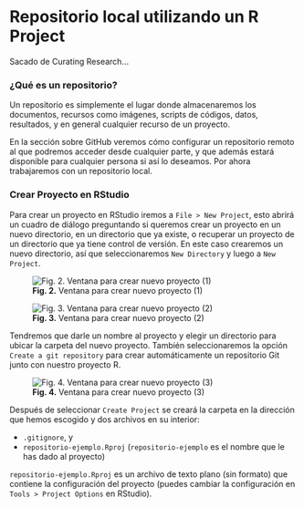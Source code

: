 # Repositorio local utilizando un R Project

Sacado de Curating Research...

### ¿Qué es un repositorio?

Un repositorio es simplemente el lugar donde almacenaremos los documentos, recursos como imágenes, scripts de códigos, datos, resultados, y en general cualquier recurso de un proyecto. 

En la sección sobre GitHub veremos cómo configurar un repositorio remoto al que podremos acceder desde cualquier parte, y que además estará disponible para cualquier persona si así lo deseamos. Por ahora trabajaremos con un repositorio local.

### Crear Proyecto en RStudio

Para crear un proyecto en RStudio iremos a  `File > New Project`, esto abrirá un cuadro de diálogo preguntando si queremos crear un proyecto en un nuevo directorio, en un directorio que ya existe, o recuperar un proyecto de un directorio que ya tiene control de versión. En este caso crearemos un nuevo directorio, así que seleccionaremos `New Directory` y luego a `New Project`.  

![**Fig. 2.** Ventana para crear nuevo proyecto (1)](/home/nicolas/Asgard/ERRE/learn2git/docs/non-plain/img/create_project_01.png)

![**Fig. 3.** Ventana para crear nuevo proyecto (2)](/home/nicolas/Asgard/ERRE/learn2git/docs/non-plain/img/create_project_02.png)

Tendremos que darle un nombre al proyecto y elegir un directorio para ubicar la carpeta del nuevo proyecto. También seleccionaremos la opción `Create a git repository` para crear automáticamente un repositorio Git junto con nuestro proyecto R.  

![**Fig. 4.** Ventana para crear nuevo proyecto (3)](/home/nicolas/Asgard/ERRE/learn2git/docs/non-plain/img/create_project_03.png)

Después de seleccionar `Create Project` se creará la carpeta en la dirección que hemos escogido y dos archivos en su interior:  

- `.gitignore`, y   
- `repositorio-ejemplo.Rproj` (`repositorio-ejemplo` es el nombre que le has dado al proyecto)  

`repositorio-ejemplo.Rproj` es un archivo de texto plano (sin formato) que contiene la configuración del proyecto (puedes cambiar la configuración en `Tools > Project Options` en RStudio).